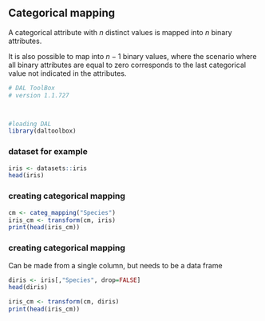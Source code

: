## Categorical mapping
A categorical attribute with $n$ distinct values is mapped into $n$ binary attributes. 

It is also possible to map into $n-1$ binary values, where the scenario where all binary attributes are equal to zero corresponds to the last categorical value not indicated in the attributes.  

```r
# DAL ToolBox
# version 1.1.727



#loading DAL
library(daltoolbox)
```

### dataset for example 

```r
iris <- datasets::iris
head(iris)
```

### creating categorical mapping

```r
cm <- categ_mapping("Species")
iris_cm <- transform(cm, iris)
print(head(iris_cm))
```

### creating categorical mapping
Can be made from a single column, but needs to be a data frame

```r
diris <- iris[,"Species", drop=FALSE]
head(diris)
```

```r
iris_cm <- transform(cm, diris)
print(head(iris_cm))
```

